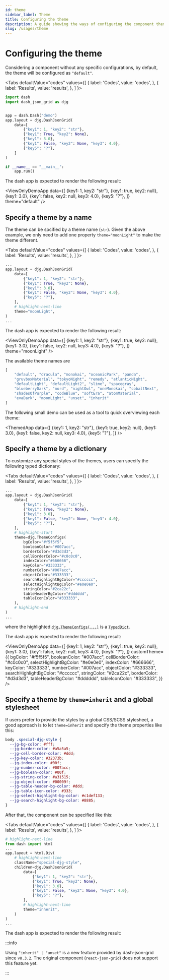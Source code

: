 ```yaml
---
id: theme
sidebar_label: Theme
title: Configuring the theme
description: A guide showing the ways of configuring the component theme.
slug: /usages/theme
---
```




# Configuring the theme

Considering a component without any specific configurations, by default, the theme
will be configured as `"default"`.

<Tabs
  defaultValue="codes"
  values={[
    { label: 'Codes', value: 'codes', },
    { label: 'Results', value: 'results', },
  ]
}>

<TabItem value="codes">

```python title="not_themed_example.py" showLineNumbers
import dash
import dash_json_grid as djg


app = dash.Dash("demo")
app.layout = djg.DashJsonGrid(
    data=[
        {"key1": 1, "key2": "str"},
        {"key1": True, "key2": None},
        {"key1": 3.0},
        {"key1": False, "key2": None, "key3": 4.0},
        {"key5": "?"},
    ]
)

if __name__ == "__main__":
    app.run()
```

</TabItem>

<TabItem value="results">

The dash app is expected to render the following result:

<ViewOnlyDemoApp
  data={[
    {key1: 1, key2: "str"},
    {key1: true, key2: null},
    {key1: 3.0},
    {key1: false, key2: null, key3: 4.0},
    {key5: "?"},
  ]}
  theme="default"
/>

</TabItem>

</Tabs>

## Specify a theme by a name

The theme can be spcified by a theme name (`str`). Given the above example, we only
need to add one property `theme="moonLight"` to make the theme different.

<Tabs
  defaultValue="codes"
  values={[
    { label: 'Codes', value: 'codes', },
    { label: 'Results', value: 'results', },
  ]
}>

<TabItem value="codes">

```python showLineNumbers
...
app.layout = djg.DashJsonGrid(
    data=[
        {"key1": 1, "key2": "str"},
        {"key1": True, "key2": None},
        {"key1": 3.0},
        {"key1": False, "key2": None, "key3": 4.0},
        {"key5": "?"},
    ],
    # highlight-next-line
    theme="moonLight",
)
...
```

</TabItem>

<TabItem value="results">

The dash app is expected to render the following result:

<ViewOnlyDemoApp
  data={[
    {key1: 1, key2: "str"},
    {key1: true, key2: null},
    {key1: 3.0},
    {key1: false, key2: null, key3: 4.0},
    {key5: "?"},
  ]}
  theme="moonLight"
/>

</TabItem>

</Tabs>

The available theme names are

```python
[
    "default", "dracula", "monokai", "oceanicPark", "panda",
    "gruvboxMaterial", "tokyoNight", "remedy", "atlanticNight",
    "defaultLight", "defaultLight2", "slime", "spacegray",
    "blueberryDark", "nord", "nightOwl", "oneMonokai", "cobaltNext",
    "shadesOfPurple", "codeBlue", "softEra", "atomMaterial",
    "evaDark", "moonLight", "unset", "inherit"
]
```

The following small demo can be used as a tool to quick overviewing each theme:

<ThemedApp
  data={[
    {key1: 1, key2: "str"},
    {key1: true, key2: null},
    {key1: 3.0},
    {key1: false, key2: null, key3: 4.0},
    {key5: "?"},
  ]}
/>

## Specify a theme by a dictionary

To customize any special styles of the themes, users can specify the following typed
dictionary:

<Tabs
  defaultValue="codes"
  values={[
    { label: 'Codes', value: 'codes', },
    { label: 'Results', value: 'results', },
  ]
}>

<TabItem value="codes">

```python showLineNumbers
...
app.layout = djg.DashJsonGrid(
    data=[
        {"key1": 1, "key2": "str"},
        {"key1": True, "key2": None},
        {"key1": 3.0},
        {"key1": False, "key2": None, "key3": 4.0},
        {"key5": "?"},
    ],
    # highlight-start
    theme=djg.ThemeConfigs(
        bgColor="#f5f5f5",
        booleanColor="#007acc",
        borderColor="#d3d3d3",
        cellBorderColor="#c0c0c0",
        indexColor="#666666",
        keyColor="#333333",
        numberColor="#007acc",
        objectColor="#333333",
        searchHighlightBgColor="#cccccc",
        selectHighlightBgColor="#e0e0e0",
        stringColor="#2ca22c",
        tableHeaderBgColor="#dddddd",
        tableIconColor="#333333",
    ),
    # highlight-end
)
...
```

where the highlighted [`djg.ThemeConfigs(...)`](../../apis/typehints/ThemeConfigs.mdx)
is a [`TypedDict`<IconExternalLink/>][link-typeddict].

</TabItem>

<TabItem value="results">

The dash app is expected to render the following result:

<ViewOnlyDemoApp
  data={[
    {key1: 1, key2: "str"},
    {key1: true, key2: null},
    {key1: 3.0},
    {key1: false, key2: null, key3: 4.0},
    {key5: "?"},
  ]}
  customTheme={{
    bgColor: "#f5f5f5",
    booleanColor: "#007acc",
    cellBorderColor: "#c0c0c0",
    selectHighlightBgColor: "#e0e0e0",
    indexColor: "#666666",
    keyColor: "#333333",
    numberColor: "#007acc",
    objectColor: "#333333",
    searchHighlightBgColor: "#cccccc",
    stringColor: "#2ca22c",
    borderColor: "#d3d3d3",
    tableHeaderBgColor: "#dddddd",
    tableIconColor: "#333333",
  }}
/>

</TabItem>

</Tabs>

## Specify a theme by `theme=inherit` and a global stylesheet

If users prefer to provide the styles by a global CSS/SCSS stylesheet, a good approach
is to let `theme=inherit` and specify the theme properties like this:

```css
body .special-djg-style {
  --jg-bg-color: #fff;
  --jg-border-color: #a5a5a5;
  --jg-cell-border-color: #ddd;
  --jg-key-color: #32373b;
  --jg-index-color: #00f;
  --jg-number-color: #007acc;
  --jg-boolean-color: #00f;
  --jg-string-color: #a31515;
  --jg-object-color: #00009f;
  --jg-table-header-bg-color: #ddd;
  --jg-table-icon-color: #333;
  --jg-select-highlight-bg-color: #c1def133;
  --jg-search-highlight-bg-color: #8885;
}
```

After that, the component can be specified like this:

<Tabs
  defaultValue="codes"
  values={[
    { label: 'Codes', value: 'codes', },
    { label: 'Results', value: 'results', },
  ]
}>

<TabItem value="codes">

```python showLineNumbers
# highlight-next-line
from dash import html
...
app.layout = html.Div(
    # highlight-next-line
    className="special-djg-style",
    children=djg.DashJsonGrid(
        data=[
            {"key1": 1, "key2": "str"},
            {"key1": True, "key2": None},
            {"key1": 3.0},
            {"key1": False, "key2": None, "key3": 4.0},
            {"key5": "?"},
        ],
        # highlight-next-line
        theme="inherit",
    )
)
...
```

</TabItem>

<TabItem value="results">

The dash app is expected to render the following result:

<div className="special-djg-style">
  <ViewOnlyDemoApp
    data={[
      {key1: 1, key2: "str"},
      {key1: true, key2: null},
      {key1: 3.0},
      {key1: false, key2: null, key3: 4.0},
      {key5: "?"},
    ]}
    theme="inherit"
  />
</div>

</TabItem>

</Tabs>

:::info

Using `"inherit" | "unset"` is a new feature provided by dash-json-grid since `v0.3.2`.
The original component (`react-json-grid`) does not support this feature yet.

:::

[link-typeddict]: https://docs.python.org/3/library/typing.html#typing.TypedDict
